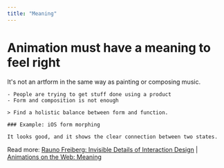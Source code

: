 ```yaml
---
title: "Meaning"
---
```



# Animation must have a <span className='from-yellow-400 to-yellow-500 dark:from-yellow-300 dark:to-yellow-400 bg-gradient-to-r bg-clip-text text-transparent'> meaning </span> to feel right

<div className='grid grid-cols-2 gap-12'>
  <div>
    It's not an artform in the same way as painting or composing music.

    - People are trying to get stuff done using a product
    - Form and composition is not enough

    > Find a holistic balance between form and function.

    ### Example: iOS form morphing

    It looks good, and it shows the clear connection between two states.

  </div>
  <Meaning />
</div>

<Footnotes className='text-left'>Read more: <a href="https://rauno.me/craft/interaction-design" target='_blank'> Rauno Freiberg: Invisible Details of Interaction Design</a> | <a href="https://animations.dev/learn/making-it-feel-right/what-makes-an-animation-feel-right#meaning" target='_blank'> Animations on the Web: Meaning</a></Footnotes>



